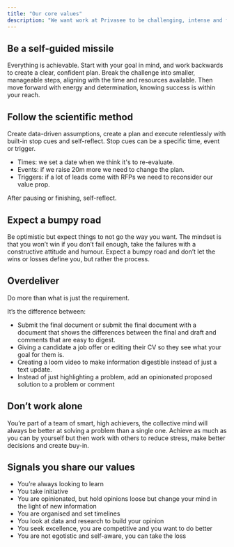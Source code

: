```yaml
---
title: "Our core values"
description: "We want work at Privasee to be challenging, intense and fun. People who join us are A-players who demonstrate that they are part of the starting 11 for a world-class football team."
---
```


## Be a self-guided missile

Everything is achievable. Start with your goal in mind, and work backwards to create a clear, confident plan. Break the challenge into smaller, manageable steps, aligning with the time and resources available. Then move forward with energy and determination, knowing success is within your reach.

## Follow the scientific method

Create data-driven assumptions, create a plan and execute relentlessly with built-in stop cues and self-reflect. Stop cues can be a specific time, event or trigger.

- Times: we set a date when we think it's to re-evaluate.
- Events: if we raise 20m more we need to change the plan.
- Triggers: if a lot of leads come with RFPs we need to reconsider our value prop.

After pausing or finishing, self-reflect.

## Expect a bumpy road

Be optimistic but expect things to not go the way you want. The mindset is that you won’t win if you don’t fail enough, take the failures with a constructive attitude and humour. Expect a bumpy road and don’t let the wins or losses define you, but rather the process.

## Overdeliver

Do more than what is just the requirement. 

It’s the difference between:

- Submit the final document or submit the final document with a document that shows the differences between the final and draft and comments that are easy to digest.
- Giving a candidate a job offer or editing their CV so they see what your goal for them is.
- Creating a loom video to make information digestible instead of just a text update.
- Instead of just highlighting a problem, add an opinionated proposed solution to a problem or comment 

## Don’t work alone

You’re part of a team of smart, high achievers, the collective mind will always be better at solving a problem than a single one. Achieve as much as you can by yourself but then work with others to reduce stress, make better decisions and create buy-in.

## Signals you share our values

- You’re always looking to learn
- You take initiative
- You are opinionated, but hold opinions loose but change your mind in the light of new information
- You are organised and set timelines
- You look at data and research to build your opinion
- You seek excellence, you are competitive and you want to do better
- You are not egotistic and self-aware, you can take the loss